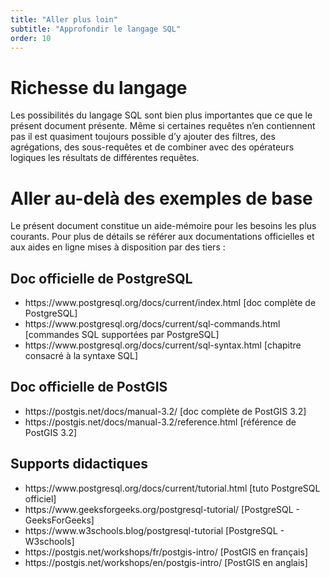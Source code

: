 ```yaml
---
title: "Aller plus loin"
subtitle: "Approfondir le langage SQL"
order: 10
---
```


# Richesse du langage

Les possibilités du langage SQL sont bien plus importantes que ce que le présent document présente. Même si certaines requêtes n’en contiennent pas il est quasiment toujours possible d’y ajouter des filtres, des agrégations, des sous-requêtes et de combiner avec des opérateurs logiques les résultats de différentes requêtes.

# Aller au-delà des exemples de base

Le présent document constitue un aide-mémoire pour les besoins les plus courants. Pour plus de détails se référer aux documentations officielles et aux aides en ligne mises à disposition par des tiers :


## Doc officielle de PostgreSQL

* https://www.postgresql.org/docs/current/index.html [doc complète de PostgreSQL]
* https://www.postgresql.org/docs/current/sql-commands.html [commandes SQL supportées par PostgreSQL]
* https://www.postgresql.org/docs/current/sql-syntax.html [chapitre consacré à la syntaxe SQL]


## Doc officielle de PostGIS

* https://postgis.net/docs/manual-3.2/ [doc complète de PostGIS 3.2]
* https://postgis.net/docs/manual-3.2/reference.html [référence de PostGIS 3.2]


## Supports didactiques

* https://www.postgresql.org/docs/current/tutorial.html [tuto PostgreSQL officiel]
* https://www.geeksforgeeks.org/postgresql-tutorial/ [PostgreSQL - GeeksForGeeks]
* https://www.w3schools.blog/postgresql-tutorial [PostgreSQL - W3schools]
* https://postgis.net/workshops/fr/postgis-intro/ [PostGIS en français]
* https://postgis.net/workshops/en/postgis-intro/ [PostGIS en anglais]